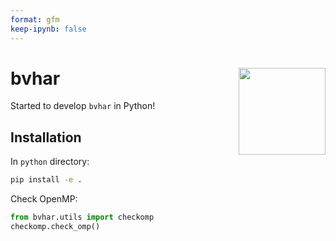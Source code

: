 ```yaml
---
format: gfm
keep-ipynb: false
---
```


<!-- badges: start -->
<!-- badges: end -->

# bvhar <img src='../man/figures/logo.png' align="right" height="139" />

Started to develop `bvhar` in Python!

## Installation

In `python` directory:

```bash
pip install -e .
```

Check OpenMP:

```python
from bvhar.utils import checkomp
checkomp.check_omp()
```

